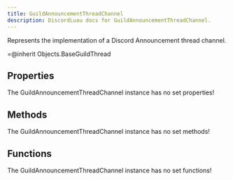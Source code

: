 ```yaml
---
title: GuildAnnouncementThreadChannel
description: DiscordLuau docs for GuildAnnouncementThreadChannel.
---
```

[//]: # (This file was automatically compiled through the Generator luau code under this repository)
[//]: # (if you want to edit the documentation of discord-luau, please write changes)
[//]: # (to the discord-luau repository itself, we extract the comments from discord-luau and translate)
[//]: # (them into markdown files that Nextra can interpret!)

[//]: # (----- DOCUMENT IMPORTS ----- )


[//]: # (----- DOCUMENT DESCRIPTION ----- )

Represents the implementation of a Discord Announcement thread channel.

=@inherit Objects.BaseGuildThread

[//]: # (----- DOCUMENT PROPERTIES ----- )

## Properties

The GuildAnnouncementThreadChannel instance has no set properties!

[//]: # (----- DOCUMENT METHODS ----- )

## Methods

The GuildAnnouncementThreadChannel instance has no set methods!

[//]: # (----- DOCUMENT FUNCTIONS ----- )

## Functions

The GuildAnnouncementThreadChannel instance has no set functions!

